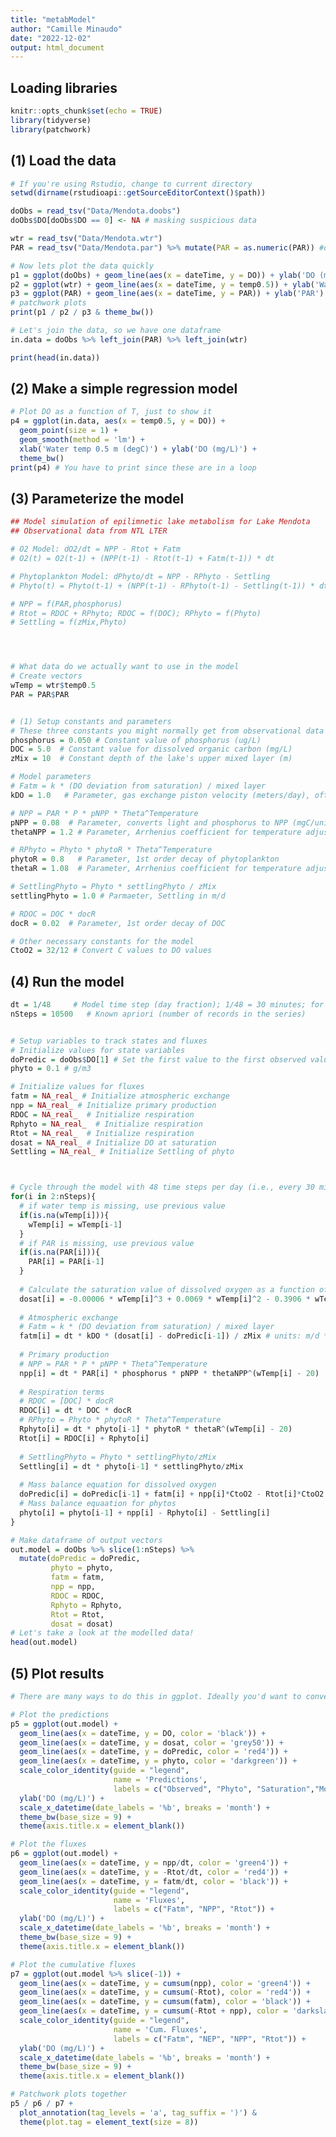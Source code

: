```yaml
---
title: "metabModel"
author: "Camille Minaudo"
date: "2022-12-02"
output: html_document
---
```




## Loading libraries
```r
knitr::opts_chunk$set(echo = TRUE)
library(tidyverse)
library(patchwork)
```



## (1) Load the data
```r

# If you're using Rstudio, change to current directory
setwd(dirname(rstudioapi::getSourceEditorContext()$path))

doObs = read_tsv("Data/Mendota.doobs")
doObs$DO[doObs$DO == 0] <- NA # masking suspicious data

wtr = read_tsv("Data/Mendota.wtr")
PAR = read_tsv("Data/Mendota.par") %>% mutate(PAR = as.numeric(PAR)) #dataset has non-numeric characters

# Now lets plot the data quickly
p1 = ggplot(doObs) + geom_line(aes(x = dateTime, y = DO)) + ylab('DO (mg/L)')
p2 = ggplot(wtr) + geom_line(aes(x = dateTime, y = temp0.5)) + ylab('Water temp 0.5 m (degC)')
p3 = ggplot(PAR) + geom_line(aes(x = dateTime, y = PAR)) + ylab('PAR')
# patchwork plots
print(p1 / p2 / p3 & theme_bw())

# Let's join the data, so we have one dataframe
in.data = doObs %>% left_join(PAR) %>% left_join(wtr)

print(head(in.data))
```

## (2) Make a simple regression model
```r
# Plot DO as a function of T, just to show it
p4 = ggplot(in.data, aes(x = temp0.5, y = DO)) + 
  geom_point(size = 1) +
  geom_smooth(method = 'lm') + 
  xlab('Water temp 0.5 m (degC)') + ylab('DO (mg/L)') +
  theme_bw()
print(p4) # You have to print since these are in a loop 

```



## (3) Parameterize the model
```r
## Model simulation of epilimnetic lake metabolism for Lake Mendota
## Observational data from NTL LTER

# O2 Model: dO2/dt = NPP - Rtot + Fatm
# O2(t) = O2(t-1) + (NPP(t-1) - Rtot(t-1) + Fatm(t-1)) * dt

# Phytoplankton Model: dPhyto/dt = NPP - RPhyto - Settling
# Phyto(t) = Phyto(t-1) + (NPP(t-1) - RPhyto(t-1) - Settling(t-1)) * dt

# NPP = f(PAR,phosphorus)
# Rtot = RDOC + RPhyto; RDOC = f(DOC); RPhyto = f(Phyto)
# Settling = f(zMix,Phyto)




# What data do we actually want to use in the model
# Create vectors
wTemp = wtr$temp0.5
PAR = PAR$PAR


# (1) Setup constants and parameters
# These three constants you might normally get from observational data
phosphorus = 0.050 # Constant value of phosphorus (ug/L)
DOC = 5.0  # Constant value for dissolved organic carbon (mg/L)
zMix = 10  # Constant depth of the lake's upper mixed layer (m)

# Model parameters
# Fatm = k * (DO deviation from saturation) / mixed layer
kDO = 1.0   # Parameter, gas exchange piston velocity (meters/day), often calculated from, e.g., wind speed

# NPP = PAR * P * pNPP * Theta^Temperature
pNPP = 0.08  # Parameter, converts light and phosphorus to NPP (mgC/unitP/unitLight)
thetaNPP = 1.2 # Parameter, Arrhenius coefficient for temperature adjustment for NPP

# RPhyto = Phyto * phytoR * Theta^Temperature
phytoR = 0.8   # Parameter, 1st order decay of phytoplankton
thetaR = 1.08  # Parameter, Arrhenius coefficient for temperature adjustment for respiration

# SettlingPhyto = Phyto * settlingPhyto / zMix
settlingPhyto = 1.0 # Parmaeter, Settling in m/d

# RDOC = DOC * docR
docR = 0.02  # Parameter, 1st order decay of DOC

# Other necessary constants for the model
CtoO2 = 32/12 # Convert C values to DO values


```



## (4) Run the model
```r
dt = 1/48     # Model time step (day fraction); 1/48 = 30 minutes; for now, has to be synchronized with 30 min met data
nSteps = 10500   # Known apriori (number of records in the series)


# Setup variables to track states and fluxes
# Initialize values for state variables
doPredic = doObs$DO[1] # Set the first value to the first observed value
phyto = 0.1 # g/m3

# Initialize values for fluxes
fatm = NA_real_ # Initialize atmospheric exchange
npp = NA_real_ # Initialize primary production
RDOC = NA_real_  # Initialize respiration
Rphyto = NA_real_  # Initialize respiration
Rtot = NA_real_  # Initialize respiration
dosat = NA_real_ # Initialize DO at saturation
Settling = NA_real_ # Initialize Settling of phyto



# Cycle through the model with 48 time steps per day (i.e., every 30 min)
for(i in 2:nSteps){
  # if water temp is missing, use previous value
  if(is.na(wTemp[i])){
    wTemp[i] = wTemp[i-1]
  }
  # if PAR is missing, use previous value
  if(is.na(PAR[i])){
    PAR[i] = PAR[i-1]
  }
  
  # Calculate the saturation value of dissolved oxygen as a function of temperature 
  dosat[i] = -0.00006 * wTemp[i]^3 + 0.0069 * wTemp[i]^2 - 0.3906 * wTemp[i] + 14.578
  
  # Atmospheric exchange
  # Fatm = k * (DO deviation from saturation) / mixed layer
  fatm[i] = dt * kDO * (dosat[i] - doPredic[i-1]) / zMix # units: m/d * g/m3 * 1/m should be mg/L/30min 
  
  # Primary production
  # NPP = PAR * P * pNPP * Theta^Temperature
  npp[i] = dt * PAR[i] * phosphorus * pNPP * thetaNPP^(wTemp[i] - 20)
  
  # Respiration terms
  # RDOC = [DOC] * docR
  RDOC[i] = dt * DOC * docR
  # RPhyto = Phyto * phytoR * Theta^Temperature
  Rphyto[i] = dt * phyto[i-1] * phytoR * thetaR^(wTemp[i] - 20)
  Rtot[i] = RDOC[i] + Rphyto[i]
  
  # SettlingPhyto = Phyto * settlingPhyto/zMix
  Settling[i] = dt * phyto[i-1] * settlingPhyto/zMix
  
  # Mass balance equation for dissolved oxygen
  doPredic[i] = doPredic[i-1] + fatm[i] + npp[i]*CtoO2 - Rtot[i]*CtoO2
  # Mass balance equaation for phytos
  phyto[i] = phyto[i-1] + npp[i] - Rphyto[i] - Settling[i]
}

# Make dataframe of output vectors 
out.model = doObs %>% slice(1:nSteps) %>% 
  mutate(doPredic = doPredic,
         phyto = phyto,
         fatm = fatm, 
         npp = npp, 
         RDOC = RDOC, 
         Rphyto = Rphyto, 
         Rtot = Rtot, 
         dosat = dosat)
# Let's take a look at the modelled data!
head(out.model)

```



## (5) Plot results
```r
# There are many ways to do this in ggplot. Ideally you'd want to convert the dataframes from wide to long, but the code below uses the wide format

# Plot the predictions
p5 = ggplot(out.model) +
  geom_line(aes(x = dateTime, y = DO, color = 'black')) +
  geom_line(aes(x = dateTime, y = dosat, color = 'grey50')) +
  geom_line(aes(x = dateTime, y = doPredic, color = 'red4')) +
  geom_line(aes(x = dateTime, y = phyto, color = 'darkgreen')) +
  scale_color_identity(guide = "legend",
                       name = 'Predictions',
                       labels = c("Observed", "Phyto", "Saturation","Modeled")) +
  ylab('DO (mg/L)') +
  scale_x_datetime(date_labels = '%b', breaks = 'month') +
  theme_bw(base_size = 9) +
  theme(axis.title.x = element_blank())

# Plot the fluxes
p6 = ggplot(out.model) +
  geom_line(aes(x = dateTime, y = npp/dt, color = 'green4')) +
  geom_line(aes(x = dateTime, y = -Rtot/dt, color = 'red4')) +
  geom_line(aes(x = dateTime, y = fatm/dt, color = 'black')) +
  scale_color_identity(guide = "legend",
                       name = 'Fluxes',
                       labels = c("Fatm", "NPP", "Rtot")) +
  ylab('DO (mg/L)') +
  scale_x_datetime(date_labels = '%b', breaks = 'month') +
  theme_bw(base_size = 9) +
  theme(axis.title.x = element_blank())

# Plot the cumulative fluxes
p7 = ggplot(out.model %>% slice(-1)) +
  geom_line(aes(x = dateTime, y = cumsum(npp), color = 'green4')) +
  geom_line(aes(x = dateTime, y = cumsum(-Rtot), color = 'red4')) +
  geom_line(aes(x = dateTime, y = cumsum(fatm), color = 'black')) +
  geom_line(aes(x = dateTime, y = cumsum(-Rtot + npp), color = 'darkslateblue')) +
  scale_color_identity(guide = "legend",
                       name = 'Cum. Fluxes',
                       labels = c("Fatm", "NEP", "NPP", "Rtot")) +
  ylab('DO (mg/L)') +
  scale_x_datetime(date_labels = '%b', breaks = 'month') +
  theme_bw(base_size = 9) +
  theme(axis.title.x = element_blank())

# Patchwork plots together
p5 / p6 / p7 + 
  plot_annotation(tag_levels = 'a', tag_suffix = ')') & 
  theme(plot.tag = element_text(size = 8))



```


